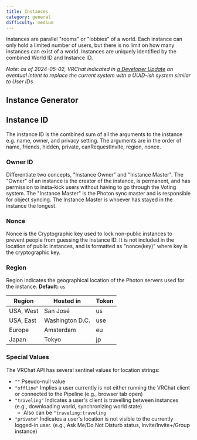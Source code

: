 ```yaml
---
title: Instances
category: general
difficulty: medium
---
```


Instances are parallel "rooms" or "lobbies" of a world.
Each instance can only hold a limited number of users, but there is no limit on how many instances can exist of a world.
Instances are uniquely identified by the combined World ID and Instance ID.

*Note: as of 2024-05-02, VRChat indicated in [a Developer Update](https://ask.vrchat.com/t/developer-update-2-may-2024/24284#changes-to-instance-apis-and-auto-creation-13) an eventual intent to replace the current system with a UUID-ish system similar to User IDs*

## Instance Generator


## Instance ID

The instance ID is the combined sum of all the arguments to the instance e.g. name, owner, and privacy setting.
The arguments are in the order of name, friends, hidden, private, canRequestInvite, region, nonce.

### Owner ID

Differentiate two concepts, "Instance Owner" and "Instance Master".
The "Owner" of an instance is the creator of the instance, is permanent, and has permission to insta-kick users without having to go through the Voting system.
The "Instance Master" is the Photon sync master and is responsible for object syncing. The Instance Master is whoever has stayed in the instance the longest.

### Nonce

Nonce is the Cryptographic key used to lock non-public instances to prevent people from guessing the Instance ID. It is not included in the location of public instances, and is formatted as "nonce(key)" where key is the cryptographic key.

### Region

Region indicates the geographical location of the Photon servers used for the instance. **Default:** `us`

Region | Hosted in | Token
-------|-----------|------
USA, West | San José | us
USA, East | Washington D.C. | use
Europe | Amsterdam | eu
Japan | Tokyo | jp

### Special Values

The VRChat API has several sentinel values for location strings:

- `""` Pseudo-null value
- `"offline"` Implies a user currently is not either running the VRChat client or connected to the Pipeline (e.g., browser tab open)
- `"traveling"` Indicates a user's client is travelling between instances (e.g., downloading world, synchronizing world state)
    - Also can be `"traveling:traveling`
- `"private"` Indicates a user's location is not visible to the currently logged-in user. (e.g., Ask Me/Do Not Disturb status, Invite/Invite+/Group instance)
